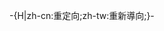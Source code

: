 <noinclude>{{This is a redirect/rcat}}</noinclude>-{H|zh-cn:重定向;zh-tw:重新導向;}-{{Redirect template
 |name=短名重定向
 |from=事物之部分、不完整的名稱或[[簡稱]]
 |info=它引導標題至遵循[[維基百科:COMMONNAME|命名常規的合適名稱]]，能夠協助編者寫作。除非為了更新重定向頁，一般不應該用管道链接取代重定向链接。
 |all category=短名重定向
}}<noinclude>
{{Redirect_template/autodoc}}</noinclude>